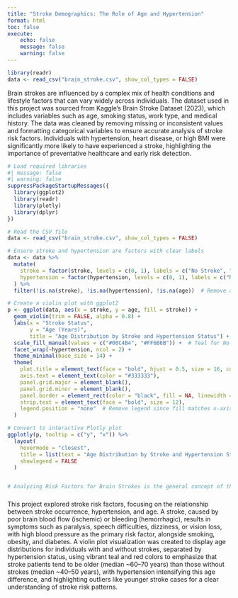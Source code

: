 ```yaml
---
title: "Stroke Demographics: The Role of Age and Hypertension"
format: html
toc: false
execute:
    echo: false 
    message: false 
    warning: false
---
```





```r
library(readr)
data <- read_csv("brain_stroke.csv", show_col_types = FALSE)


```

Brain strokes are influenced by a complex mix of health conditions and lifestyle factors that can vary widely across individuals. The dataset used in this project was sourced from Kaggle’s Brain Stroke Dataset (2023), which includes variables such as age, smoking status, work type, and medical history. The data was cleaned by removing missing or inconsistent values and formatting categorical variables to ensure accurate analysis of stroke risk factors. Individuals with hypertension, heart disease, or high BMI were significantly more likely to have experienced a stroke, highlighting the importance of preventative healthcare and early risk detection. 


```r
# Load required libraries
#| message: false
#| warning: false
suppressPackageStartupMessages({
  library(ggplot2)
  library(readr)
  library(plotly)
  library(dplyr)
})

# Read the CSV file
data <- read_csv("brain_stroke.csv", show_col_types = FALSE)

# Ensure stroke and hypertension are factors with clear labels
data <- data %>%
  mutate(
    stroke = factor(stroke, levels = c(0, 1), labels = c("No Stroke", "Stroke")),
    hypertension = factor(hypertension, levels = c(0, 1), labels = c("No Hypertension", "Hypertension"))
  ) %>%
  filter(!is.na(stroke), !is.na(hypertension), !is.na(age))  # Remove any NAs

# Create a violin plot with ggplot2
p <- ggplot(data, aes(x = stroke, y = age, fill = stroke)) +
  geom_violin(trim = FALSE, alpha = 0.8) +
  labs(x = "Stroke Status",
       y = "Age (Years)",
       title = "Age Distribution by Stroke and Hypertension Status") +
  scale_fill_manual(values = c("#00C4B4", "#FF6B6B")) +  # Teal for No Stroke, Coral for Stroke
  facet_wrap(~hypertension, ncol = 2) +
  theme_minimal(base_size = 14) +
  theme(
    plot.title = element_text(face = "bold", hjust = 0.5, size = 16, color = "#333333"),
    axis.text = element_text(color = "#333333"),
    panel.grid.major = element_blank(),
    panel.grid.minor = element_blank(),
    panel.border = element_rect(color = "black", fill = NA, linewidth = 1),
    strip.text = element_text(face = "bold", size = 12),
    legend.position = "none"  # Remove legend since fill matches x-axis
  )

# Convert to interactive Plotly plot
ggplotly(p, tooltip = c("y", "x")) %>%
  layout(
    hovermode = "closest",
    title = list(text = "Age Distribution by Stroke and Hypertension Status", x = 0.5),
    showlegend = FALSE
  )


# Analyzing Risk Factors for Brain Strokes is the general concept of this entire website 

```

###


This project explored stroke risk factors, focusing on the relationship between stroke occurrence, hypertension, and age. A stroke, caused by poor brain blood flow (ischemic) or bleeding (hemorrhagic), results in symptoms such as paralysis, speech difficulties, dizziness, or vision loss, with high blood pressure as the primary risk factor, alongside smoking, obesity, and diabetes. A violin plot visualization was created to display age distributions for individuals with and without strokes, separated by hypertension status, using vibrant teal and red colors to emphasize that stroke patients tend to be older (median ~60–70 years) than those without strokes (median ~40–50 years), with hypertension intensifying this age difference, and highlighting outliers like younger stroke cases for a clear understanding of stroke risk patterns.






